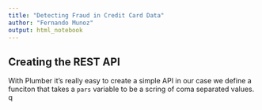 ```yaml
---
title: "Detecting Fraud in Credit Card Data"
author: "Fernando Munoz"
output: html_notebook
---
```


## Creating the REST API

With Plumber it's really easy to create a simple API in our case we define a funciton that takes a `pars` variable to be a scring of coma separated values. q